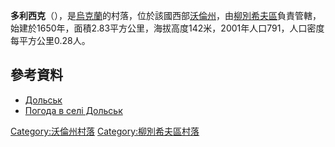 {{coord|51|53|35|N|25|31|2|E|scale:30000|display=title}}

'''多利西克'''（{{lang-uk|Дольськ}}），是[[烏克蘭|烏克蘭]]的村落，位於該國西部[[沃倫州|沃倫州]]，由[[柳別希夫區|柳別希夫區]]負責管轄，始建於1650年，面積2.83平方公里，海拔高度142米，2001年人口791，人口密度每平方公里0.28人。

==參考資料==
* [http://gska2.rada.gov.ua/pls/z7502/A005?rdat1=26.07.2009&rf7571=4182 Дольськ]{{dead link|date=2017年12月 |bot=InternetArchiveBot |fix-attempted=yes }}
* [http://weather.in.ua/ua/volynskaja/7161 Погода в селі Дольськ]{{Wayback|url=http://weather.in.ua/ua/volynskaja/7161 |date=20111219103304 }}

[[Category:沃倫州村落|Category:沃倫州村落]]
[[Category:柳別希夫區村落|Category:柳別希夫區村落]]


{{Volyn-geo-stub}}